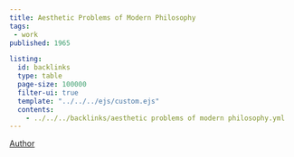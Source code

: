 ```yaml
---
title: Aesthetic Problems of Modern Philosophy
tags: 
 - work
published: 1965

listing:
  id: backlinks
  type: table
  page-size: 100000
  filter-ui: true
  template: "../../../ejs/custom.ejs"
  contents:
    - ../../../backlinks/aesthetic problems of modern philosophy.yml
---
```


[Author](/docs/phil/people/Stanley Cavell.html)

